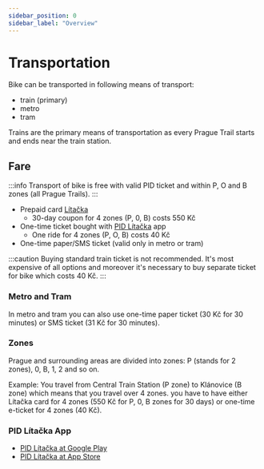 ```yaml
---
sidebar_position: 0
sidebar_label: "Overview"
---
```


# Transportation

Bike can be transported in following means of transport:
- train (primary)
- metro
- tram

Trains are the primary means of transportation as every Prague Trail starts and ends near the train station.

## Fare

:::info
Transport of bike is free with valid PID ticket and within P, O and B zones (all Prague Trails).
:::

- Prepaid card [Lítačka](https://pidlitacka.cz/en)
  - 30-day coupon for 4 zones (P, 0, B) costs 550 Kč
- One-time ticket bought with [PID Lítačka](#pid-lítačka-app) app
  - One ride for 4 zones (P, O, B) costs 40 Kč
- One-time paper/SMS ticket (valid only in metro or tram)

:::caution
Buying standard train ticket is not recommended.
It's most expensive of all options and moreover it's necessary to buy separate ticket for bike which costs 40 Kč.
:::

### Metro and Tram

In metro and tram you can also use one-time paper ticket (30 Kč for 30 minutes) or SMS ticket (31 Kč for 30 minutes).

### Zones

Prague and surrounding areas are divided into zones: P (stands for 2 zones), 0, B, 1, 2 and so on.

Example: You travel from Central Train Station (P zone) to Klánovice (B zone) which means that you travel over 4 zones.
you have to have either Lítačka card for 4 zones (550 Kč for P, 0, B zones for 30 days) or one-time e-ticket for 4 zones (40 Kč).

### PID Lítačka App

- [PID Lítačka at Google Play](https://play.google.com/store/apps/details?id=cz.dpp.praguepublictransport)
- [PID Lítačka at App Store](https://apps.apple.com/cz/app/pid-l%C3%ADta%C4%8Dka/id983071129)
